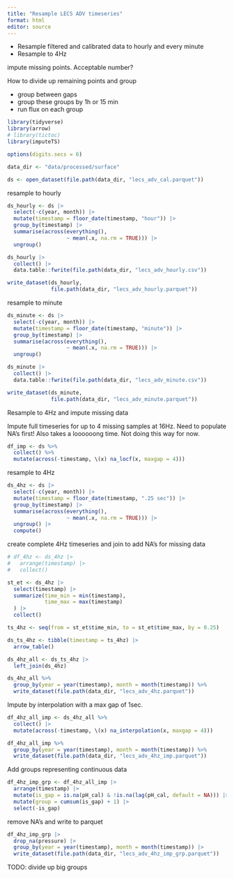 ```yaml
---
title: "Resample LECS ADV timeseries"
format: html
editor: source
---
```


* Resample filtered and calibrated data to hourly and every minute
* Resample to 4Hz

impute missing points. Acceptable number?

How to divide up remaining points and group

* group between gaps
* group these groups by 1h or 15 min
* run flux on each group

```r
library(tidyverse)
library(arrow)
# library(tictoc)
library(imputeTS)

options(digits.secs = 6)

data_dir <- "data/processed/surface"
```

```r
ds <- open_dataset(file.path(data_dir, "lecs_adv_cal.parquet"))
```

resample to hourly

```r
ds_hourly <- ds |> 
  select(-c(year, month)) |> 
  mutate(timestamp = floor_date(timestamp, "hour")) |> 
  group_by(timestamp) |> 
  summarise(across(everything(), 
                   ~ mean(.x, na.rm = TRUE))) |> 
  ungroup()

ds_hourly |> 
  collect() |> 
  data.table::fwrite(file.path(data_dir, "lecs_adv_hourly.csv"))

write_dataset(ds_hourly, 
              file.path(data_dir, "lecs_adv_hourly.parquet"))
```

resample to minute

```r
ds_minute <- ds |> 
  select(-c(year, month)) |> 
  mutate(timestamp = floor_date(timestamp, "minute")) |> 
  group_by(timestamp) |> 
  summarise(across(everything(), 
                   ~ mean(.x, na.rm = TRUE))) |> 
  ungroup()

ds_minute |> 
  collect() |> 
  data.table::fwrite(file.path(data_dir, "lecs_adv_minute.csv"))

write_dataset(ds_minute, 
              file.path(data_dir, "lecs_adv_minute.parquet"))
```

Resample to 4Hz and impute missing data

Impute full timeseries for up to 4 missing samples at 16Hz. Need to populate NA's first!
Also takes a loooooong time. Not doing this way for now.

```r
df_imp <- ds %>% 
  collect() %>% 
  mutate(across(-timestamp, \(x) na_locf(x, maxgap = 4)))
```

resample to 4Hz

```r
ds_4hz <- ds |> 
  select(-c(year, month)) |> 
  mutate(timestamp = floor_date(timestamp, ".25 sec")) |> 
  group_by(timestamp) |> 
  summarise(across(everything(), 
                   ~ mean(.x, na.rm = TRUE))) |> 
  ungroup() |> 
  compute()
```

create complete 4Hz timeseries and join to add NA's for missing data

```r
# df_4hz <- ds_4hz |> 
#   arrange(timestamp) |> 
#   collect()

st_et <- ds_4hz |> 
  select(timestamp) |> 
  summarize(time_min = min(timestamp), 
            time_max = max(timestamp) 
  ) |> 
  collect()

ts_4hz <- seq(from = st_et$time_min, to = st_et$time_max, by = 0.25) 

ds_ts_4hz <- tibble(timestamp = ts_4hz) |> 
  arrow_table()

ds_4hz_all <- ds_ts_4hz |> 
  left_join(ds_4hz)
```

```r
ds_4hz_all %>% 
  group_by(year = year(timestamp), month = month(timestamp)) %>% 
  write_dataset(file.path(data_dir, "lecs_adv_4hz.parquet"))
```

Impute by interpolation with a max gap of 1sec.

```r
df_4hz_all_imp <- ds_4hz_all %>% 
  collect() |> 
  mutate(across(-timestamp, \(x) na_interpolation(x, maxgap = 4)))

df_4hz_all_imp %>% 
  group_by(year = year(timestamp), month = month(timestamp)) %>% 
  write_dataset(file.path(data_dir, "lecs_adv_4hz_imp.parquet"))
```

Add groups representing continuous data

```r
df_4hz_imp_grp <- df_4hz_all_imp |> 
  arrange(timestamp) |> 
  mutate(is_gap = is.na(pH_cal) & !is.na(lag(pH_cal, default = NA))) |> 
  mutate(group = cumsum(is_gap) + 1) |> 
  select(-is_gap)
```

remove NA's and write to parquet

```r
df_4hz_imp_grp |> 
  drop_na(pressure) |> 
  group_by(year = year(timestamp), month = month(timestamp)) |> 
  write_dataset(file.path(data_dir, "lecs_adv_4hz_imp_grp.parquet"))
```

TODO: divide up big groups

